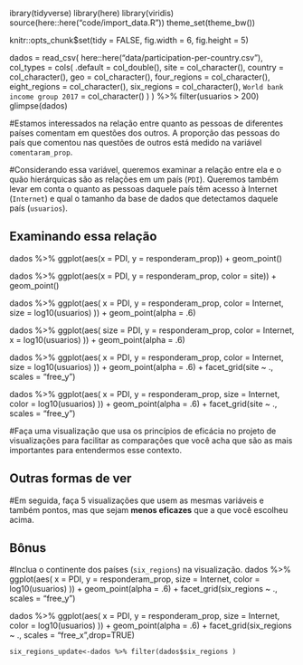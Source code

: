ibrary(tidyverse)
library(here)
library(viridis)
source(here::here("code/import_data.R"))
theme_set(theme_bw())

knitr::opts_chunk$set(tidy = FALSE,
                      fig.width = 6,
                      fig.height = 5)

dados = read_csv(
    here::here("data/participation-per-country.csv"),
    col_types = cols(
        .default = col_double(),
        site = col_character(),
        country = col_character(),
        geo = col_character(),
        four_regions = col_character(),
        eight_regions = col_character(),
        six_regions = col_character(),
        `World bank income group 2017` = col_character()
    )
) %>%
    filter(usuarios > 200)
glimpse(dados)


#Estamos interessados na relação entre quanto as pessoas de diferentes países comentam em questões dos outros. A proporção das pessoas do país que comentou nas questões de outros está medido na variável `comentaram_prop`.

#Considerando essa variável, queremos examinar a relação entre ela e o quão hierárquicas são as relações em um país (`PDI`). Queremos também levar em conta o quanto as pessoas daquele país têm acesso à Internet (`Internet`) e qual o tamanho da base de dados que detectamos daquele país (`usuarios`).

## Examinando essa relação
dados %>%
    ggplot(aes(x = PDI, y = responderam_prop)) +
    geom_point()

dados %>%
    ggplot(aes(x = PDI, y = responderam_prop, color = site)) +
    geom_point()

dados %>%
    ggplot(aes(
        x = PDI,
        y = responderam_prop,
        color = Internet,
        size = log10(usuarios)
    )) +
    geom_point(alpha = .6)

dados %>%
    ggplot(aes(
        size = PDI,
        y = responderam_prop,
        color = Internet,
        x = log10(usuarios)
    )) +
    geom_point(alpha = .6)

dados %>%
    ggplot(aes(
        x = PDI,
        y = responderam_prop,
        color = Internet,
        size = log10(usuarios)
    )) +
    geom_point(alpha = .6) +
    facet_grid(site ~ ., scales = "free_y")

dados %>%
    ggplot(aes(
        x = PDI,
        y = responderam_prop,
        size = Internet,
        color = log10(usuarios)
    )) +
    geom_point(alpha = .6) +
    facet_grid(site ~ ., scales = "free_y")

#Faça uma visualização que usa os princípios de eficácia no projeto de visualizações para facilitar as comparações que você acha que são as mais importantes para entendermos esse contexto.

## Outras formas de ver

#Em seguida, faça 5 visualizações que usem as mesmas variáveis e também pontos, mas que sejam **menos eficazes** que a que você escolheu acima.

## Bônus

#Inclua o continente dos países (`six_regions`) na visualização.
dados %>%
    ggplot(aes(
        x = PDI,
        y = responderam_prop,
        size = Internet,
        color = log10(usuarios)
    )) +
    geom_point(alpha = .6) +
    facet_grid(six_regions ~ ., scales = "free_y")

dados %>%
    ggplot(aes(
        x = PDI,
        y = responderam_prop,
        size = Internet,
        color = log10(usuarios)
    )) +
    geom_point(alpha = .6) +
    facet_grid(six_regions ~ ., scales = "free_x",drop=TRUE)

    six_regions_update<-dados %>% filter(dados$six_regions )

